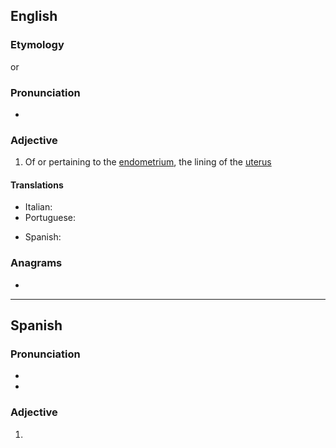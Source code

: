==English==

===Etymology===
{{suffix|en|endometrium|al}} or {{prefix|en|endo|metrial}}

===Pronunciation===
* {{IPA|/ˌendəˈmiːtɹi.əl/|lang=en}}

===Adjective===
{{en-adj|-}}

# {{lb|en|anatomy}} Of or pertaining to the [[endometrium]], the lining of the [[uterus]]

====Translations====
{{trans-top|of or pertaining to the endometrium}}
* Italian: {{t|it|endometriale}}
* Portuguese: {{t|pt|endometrial}}
{{trans-mid}}
* Spanish: {{t|es|endometrial}}
{{trans-bottom}}

===Anagrams===
* {{anagrams|en|a=adeeilmnort|maloriented}}

----

==Spanish==

===Pronunciation===
* {{es-IPA}}
* {{rhymes|es|al}}

===Adjective===
{{es-adj|pl=endometriales}}

# {{l|en|endometrial}}